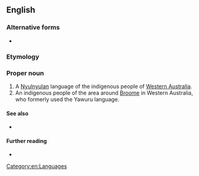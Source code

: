 ==English==

===Alternative forms===
* {{alter|en|Jauor}}

===Etymology===
{{etystub|en}}

===Proper noun===
{{en-proper noun}}

# A [[Nyulnyulan]] language of the indigenous people of [[w:Western Australia|Western Australia]].
# An indigenous people of the area around [[w:Broome|Broome]] in Western Australia, who formerly used the Yawuru language.

====See also====
* {{pedia|Nyulnyulan languages}}

====Further reading====
* {{ethnologue|code=ywr}}

[[Category:en:Languages]]